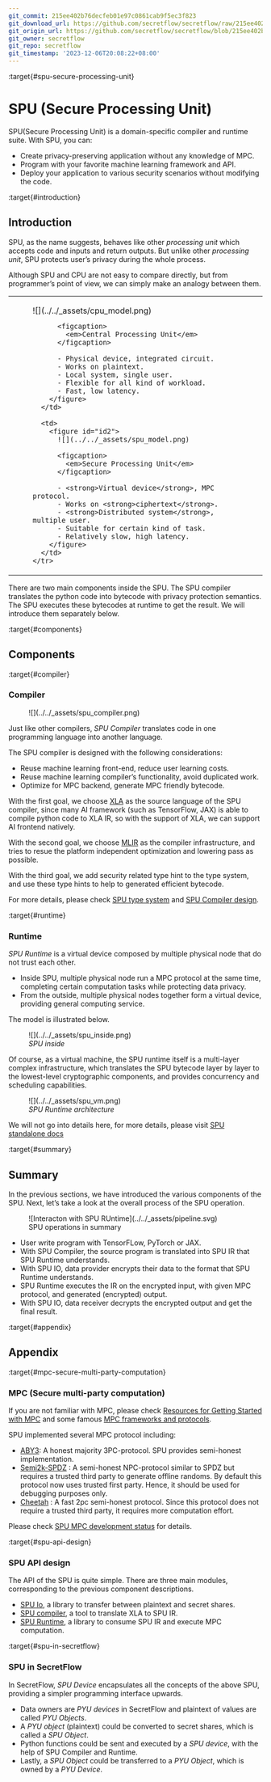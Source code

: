 ```yaml
---
git_commit: 215ee402b76decfeb01e97c0861cab9f5ec3f823
git_download_url: https://github.com/secretflow/secretflow/raw/215ee402b76decfeb01e97c0861cab9f5ec3f823/docs/developer/design/spu.rst
git_origin_url: https://github.com/secretflow/secretflow/blob/215ee402b76decfeb01e97c0861cab9f5ec3f823/docs/developer/design/spu.rst
git_owner: secretflow
git_repo: secretflow
git_timestamp: '2023-12-06T20:08:22+08:00'
---
```


:target{#spu-secure-processing-unit}

# SPU (Secure Processing Unit)

SPU(Secure Processing Unit) is a domain-specific compiler and runtime suite. With SPU, you can:

- Create privacy-preserving application without any knowledge of MPC.
- Program with your favorite machine learning framework and API.
- Deploy your application to various security scenarios without modifying the code.

:target{#introduction}

## Introduction

SPU, as the name suggests, behaves like other <em>processing unit</em> which accepts code and inputs and return outputs. But unlike other <em>processing unit</em>, SPU protects user’s privacy during the whole process.

Although SPU and CPU are not easy to compare directly, but from programmer’s point of view, we can simply make an analogy between them.

<table>
  <tbody>
    <tr>
      <td>
        <figure id="id1">
          ![](../../_assets/cpu_model.png)

          <figcaption>
            <em>Central Processing Unit</em>
          </figcaption>

          - Physical device, integrated circuit.
          - Works on plaintext.
          - Local system, single user.
          - Flexible for all kind of workload.
          - Fast, low latency.
        </figure>
      </td>

      <td>
        <figure id="id2">
          ![](../../_assets/spu_model.png)

          <figcaption>
            <em>Secure Processing Unit</em>
          </figcaption>

          - <strong>Virtual device</strong>, MPC protocol.
          - Works on <strong>ciphertext</strong>.
          - <strong>Distributed system</strong>, multiple user.
          - Suitable for certain kind of task.
          - Relatively slow, high latency.
        </figure>
      </td>
    </tr>
  </tbody>
</table>

There are two main components inside the SPU. The SPU compiler translates the python code into bytecode with privacy protection semantics. The SPU executes these bytecodes at runtime to get the result. We will introduce them separately below.

:target{#components}

## Components

:target{#compiler}

### Compiler

<figure>
  ![](../../_assets/spu_compiler.png)
</figure>

Just like other compilers, <em>SPU Compiler</em> translates code in one programming language into another language.

The SPU compiler is designed with the following considerations:

- Reuse machine learning front-end, reduce user learning costs.
- Reuse machine learning compiler’s functionality, avoid duplicated work.
- Optimize for MPC backend, generate MPC friendly bytecode.

With the first goal, we choose [XLA](https://www.tensorflow.org/xla/architecture) as the source language of the SPU compiler, since many AI framework (such as TensorFlow, JAX) is able to compile python code to XLA IR, so with the support of XLA, we can support AI frontend natively.

With the second goal, we choose [MLIR](https://mlir.llvm.org/) as the compiler infrastructure, and tries to resue the platform independent optimization and lowering pass as possible.

With the third goal, we add security related type hint to the type system, and use these type hints to help to generated efficient bytecode.

For more details, please check [SPU type system](https://www.secretflow.org.cn/docs/spu/en/development/type_system.html) and [SPU Compiler design](https://www.secretflow.org.cn/docs/spu/en/development/compiler.html).

:target{#runtime}

### Runtime

<em>SPU Runtime</em> is a virtual device composed by multiple physical node that do not trust each other.

- Inside SPU, multiple physical node run a MPC protocol at the same time, completing certain computation tasks while protecting data privacy.
- From the outside, multiple physical nodes together form a virtual device, providing general computing service.

The model is illustrated below.

<figure id="id3">
  ![](../../_assets/spu_inside.png)

  <figcaption>
    <em>SPU inside</em>
  </figcaption>
</figure>

Of course, as a virtual machine, the SPU runtime itself is a multi-layer complex infrastructure, which translates the SPU bytecode layer by layer to the lowest-level cryptographic components, and provides concurrency and scheduling capabilities.

<figure id="id4">
  ![](../../_assets/spu_vm.png)

  <figcaption>
    <em>SPU Runtime architecture</em>
  </figcaption>
</figure>

We will not go into details here, for more details, please visit [SPU standalone docs](https://www.secretflow.org.cn/docs/spu/en/)

:target{#summary}

## Summary

In the previous sections, we have introduced the various components of the SPU. Next, let’s take a look at the overall process of the SPU operation.

<figure id="id5">
  ![Interacton with SPU RUntime](../../_assets/pipeline.svg)

  <figcaption>
    SPU operations in summary
  </figcaption>
</figure>

- User write program with TensorFLow, PyTorch or JAX.
- With SPU Compiler, the source program is translated into SPU IR that SPU Runtime understands.
- With SPU IO, data provider encrypts their data to the format that SPU Runtime understands.
- SPU Runtime executes the IR on the encrypted input, with given MPC protocol, and generated (encrypted) output.
- With SPU IO, data receiver decrypts the encrypted output and get the final result.

:target{#appendix}

## Appendix

:target{#mpc-secure-multi-party-computation}

### MPC (Secure multi-party computation)

If you are not familiar with MPC, please check [Resources for Getting
Started with MPC](https://u.cs.biu.ac.il/~lindell/MPC-resources.html)
and some famous [MPC frameworks and protocols](https://github.com/rdragos/awesome-mpc#frameworks.).

SPU implemented several MPC protocol including:

- [ABY3](https://eprint.iacr.org/2018/403.pdf): A honest majority
  3PC-protocol. SPU provides semi-honest implementation.
- [Semi2k-SPDZ](https://eprint.iacr.org/2018/482.pdf) : A
  semi-honest NPC-protocol similar to SPDZ but requires a trusted third
  party to generate offline randoms. By default this protocol now uses
  trusted first party. Hence, it should be used for debugging purposes
  only.
- [Cheetah](https://eprint.iacr.org/2022/207) : A fast 2pc
  semi-honest protocol. Since this protocol does not require a trusted
  third party, it requires more computation effort.

Please check [SPU MPC development status](https://www.secretflow.org.cn/docs/spu/en/reference/mpc_status.html) for
details.

:target{#spu-api-design}

### SPU API design

The API of the SPU is quite simple. There are three main modules, corresponding to the previous component descriptions.

- [SPU Io](https://www.secretflow.org.cn/docs/spu/en/reference/py_api.html#runtime-io),
  a library to transfer between plaintext and secret shares.
- [SPU compiler](https://www.secretflow.org.cn/docs/spu/en/reference/py_api.html#compiler),
  a tool to translate XLA to SPU IR.
- [SPU Runtime](https://www.secretflow.org.cn/docs/spu/en/reference/py_api.html#runtime-setup),
  a library to consume SPU IR and execute MPC computation.

:target{#spu-in-secretflow}

### SPU in SecretFlow

In SecretFlow, <em>SPU Device</em> encapsulates all the concepts of the above SPU, providing a simpler programming interface upwards.

- Data owners are <em>PYU devices</em> in SecretFlow and plaintext of values are called <em>PYU Objects</em>.
- A <em>PYU object</em> (plaintext) could be converted to secret shares, which is called a <em>SPU Object</em>.
- Python functions could be sent and executed by a <em>SPU device</em>, with the help of SPU Compiler and Runtime.
- Lastly, a <em>SPU Object</em> could be transferred to a <em>PYU Object</em>, which is owned by a <em>PYU Device</em>.
